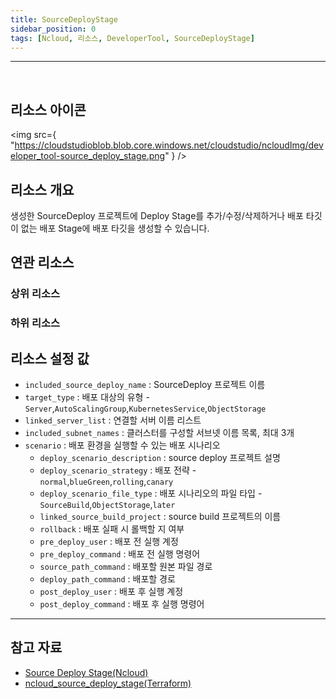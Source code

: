 ```yaml
---
title: SourceDeployStage
sidebar_position: 0
tags: [Ncloud, 리소스, DeveloperTool, SourceDeployStage]
---
```


<hr />
<br />

## 리소스 아이콘

<img
    src={
        "https://cloudstudioblob.blob.core.windows.net/cloudstudio/ncloudImg/developer_tool-source_deploy_stage.png"
    }
/>

## 리소스 개요

생성한 SourceDeploy 프로젝트에 Deploy Stage를 추가/수정/삭제하거나 배포 타깃이 없는 배포 Stage에 배포 타깃을 생성할 수 있습니다.



## 연관 리소스

### 상위 리소스

### 하위 리소스



## 리소스 설정 값

-   `included_source_deploy_name` : SourceDeploy 프로젝트 이름
-   `target_type` : 배포 대상의 유형 - `Server`,`AutoScalingGroup`,`KubernetesService`,`ObjectStorage`
-   `linked_server_list` : 연결할 서버 이름 리스트
-   `included_subnet_names` : 클러스터를 구성할 서브넷 이름 목록, 최대 3개
-   `scenario` : 배포 환경을 실행할 수 있는 배포 시나리오
    -   `deploy_scenario_description` : source deploy 프로젝트 설명
    -   `deploy_scenario_strategy` : 배포 전략 - `normal`,`blueGreen`,`rolling`,`canary`
    -   `deploy_scenario_file_type` : 배포 시나리오의 파일 타입 - `SourceBuild`,`ObjectStorage`,`later`
    -   `linked_source_build_project` : source build 프로젝트의 이름 
    -   `rollback` : 배포 실패 시 롤백할 지 여부
    -   `pre_deploy_user` : 배포 전 실행 계정
    -   `pre_deploy_command` : 배포 전 실행 명령어
    -   `source_path_command` : 배포할 원본 파일 경로
    -   `deploy_path_command` : 배포할 경로
    -   `post_deploy_user` : 배포 후 실행 계정
    -   `post_deploy_command` : 배포 후 실행 명령어
  

---

## 참고 자료

-   [Source Deploy Stage(Ncloud)](https://www.ncloud.com/product/devTools/sourceDeploy)
-   [ncloud_source_deploy_stage(Terraform)](https://registry.terraform.io/providers/NaverCloudPlatform/ncloud/latest/docs/resources/sourcedeploy_project_stage)
